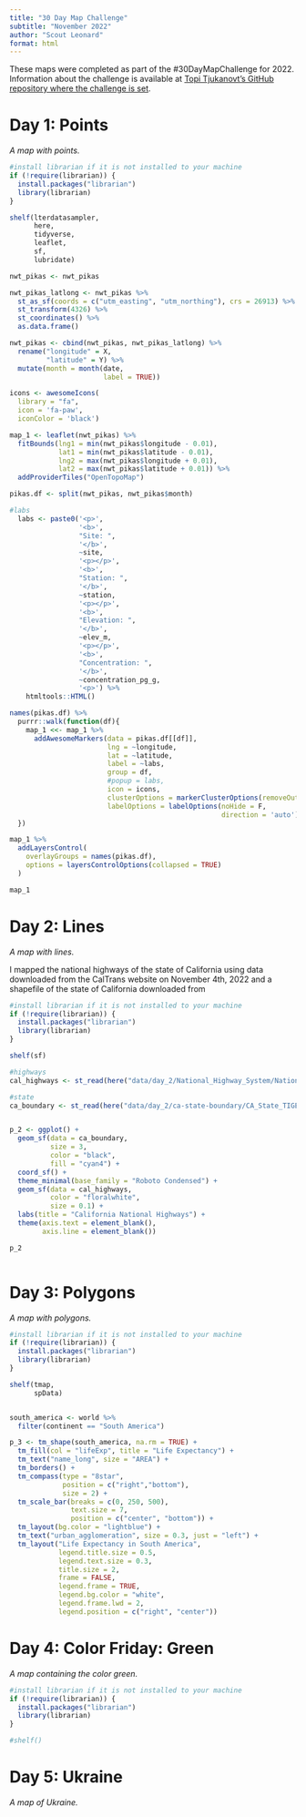 ```yaml
---
title: "30 Day Map Challenge"
subtitle: "November 2022" 
author: "Scout Leonard"
format: html
---
```


These maps were completed as part of the #30DayMapChallenge for 2022. Information about the challenge is available at [Topi Tjukanovt's GitHub repository where the challenge is set](https://github.com/tjukanovt/30DayMapChallenge). 

# Day 1: Points

_A map with points._

```r
#install librarian if it is not installed to your machine 
if (!require(librarian)) {
  install.packages("librarian")
  library(librarian)
}

shelf(lterdatasampler,
      here,
      tidyverse,
      leaflet,
      sf,
      lubridate)
```

```r
nwt_pikas <- nwt_pikas
```

```r
nwt_pikas_latlong <- nwt_pikas %>% 
  st_as_sf(coords = c("utm_easting", "utm_northing"), crs = 26913) %>% 
  st_transform(4326) %>% 
  st_coordinates() %>% 
  as.data.frame()

nwt_pikas <- cbind(nwt_pikas, nwt_pikas_latlong) %>% 
  rename("longitude" = X,
         "latitude" = Y) %>% 
  mutate(month = month(date,
                       label = TRUE))
```

```r
icons <- awesomeIcons(
  library = "fa",
  icon = 'fa-paw',
  iconColor = 'black')

map_1 <- leaflet(nwt_pikas) %>% 
  fitBounds(lng1 = min(nwt_pikas$longitude - 0.01),
            lat1 = min(nwt_pikas$latitude - 0.01),
            lng2 = max(nwt_pikas$longitude + 0.01),
            lat2 = max(nwt_pikas$latitude + 0.01)) %>% 
  addProviderTiles("OpenTopoMap") 

pikas.df <- split(nwt_pikas, nwt_pikas$month)

#labs
  labs <- paste0('<p>',
                 '<b>',
                 "Site: ",
                 '</b>',
                 ~site,
                 '<p></p>',
                 '<b>',
                 "Station: ",
                 '</b>',
                 ~station,
                 '<p></p>',
                 '<b>',
                 "Elevation: ",
                 '</b>',
                 ~elev_m,
                 '<p></p>',
                 '<b>',
                 "Concentration: ",
                 '</b>',
                 ~concentration_pg_g,
                 '<p>') %>% 
    htmltools::HTML()

names(pikas.df) %>%
  purrr::walk(function(df){
    map_1 <<- map_1 %>%
      addAwesomeMarkers(data = pikas.df[[df]],
                        lng = ~longitude,
                        lat = ~latitude,
                        label = ~labs,
                        group = df,
                        #popup = labs,
                        icon = icons,
                        clusterOptions = markerClusterOptions(removeOutsideVisibleBounds = F),
                        labelOptions = labelOptions(noHide = F,
                                                    direction = 'auto'))
  })

map_1 %>% 
  addLayersControl(
    overlayGroups = names(pikas.df),
    options = layersControlOptions(collapsed = TRUE)
  )
```

```r
map_1
```

# Day 2: Lines

_A map with lines._

I mapped the national highways of the state of California using data downloaded from the CalTrans website on November 4th, 2022 and a shapefile of the state of California downloaded from

```r
#install librarian if it is not installed to your machine 
if (!require(librarian)) {
  install.packages("librarian")
  library(librarian)
}

shelf(sf)
```

```r
#highways
cal_highways <- st_read(here("data/day_2/National_Highway_System/National_Highway_System.shp"))

#state
ca_boundary <- st_read(here("data/day_2/ca-state-boundary/CA_State_TIGER2016.shp"))
```

```r

```

```r
p_2 <- ggplot() +
  geom_sf(data = ca_boundary,
          size = 3,
          color = "black",
          fill = "cyan4") +
  coord_sf() +
  theme_minimal(base_family = "Roboto Condensed") +
  geom_sf(data = cal_highways,
          color = "floralwhite",
          size = 0.1) +
  labs(title = "California National Highways") +
  theme(axis.text = element_blank(),
        axis.line = element_blank())
```

```r
p_2
```

```r

```

# Day 3: Polygons

_A map with polygons._ 

```r
#install librarian if it is not installed to your machine 
if (!require(librarian)) {
  install.packages("librarian")
  library(librarian)
}

shelf(tmap, 
      spData)
```

```r

```

```r
south_america <- world %>% 
  filter(continent == "South America")

p_3 <- tm_shape(south_america, na.rm = TRUE) + 
  tm_fill(col = "lifeExp", title = "Life Expectancy") + 
  tm_text("name_long", size = "AREA") +
  tm_borders() +
  tm_compass(type = "8star",
             position = c("right","bottom"),
             size = 2) +
  tm_scale_bar(breaks = c(0, 250, 500),
               text.size = 7,
               position = c("center", "bottom")) +
  tm_layout(bg.color = "lightblue") +
  tm_text("urban_agglomeration", size = 0.3, just = "left") +
  tm_layout("Life Expectancy in South America",
            legend.title.size = 0.5,
            legend.text.size = 0.3,
            title.size = 2,
            frame = FALSE, 
            legend.frame = TRUE,
            legend.bg.color = "white",
            legend.frame.lwd = 2,
            legend.position = c("right", "center"))
```

# Day 4: Color Friday: Green 

_A map containing the color green._ 

```r
#install librarian if it is not installed to your machine 
if (!require(librarian)) {
  install.packages("librarian")
  library(librarian)
}

#shelf()
```


# Day 5: Ukraine

_A map of Ukraine._


